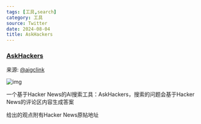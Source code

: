 ```yaml
---
tags: [工具,search]
category: 工具
source: Twitter
date: 2024-08-04
title: AskHackers
---
```


### [AskHackers](https://askhackers.com/query/clzf9d73u001jscgsvbryqw5p)

来源: [@aigclink](https://x.com/aigclink/status/1819687147412353512)

![img](/sections/019.png)

一个基于Hacker News的AI搜索工具：AskHackers，搜索的问题会基于Hacker News的评论区内容生成答案

给出的观点附有Hacker News原帖地址

